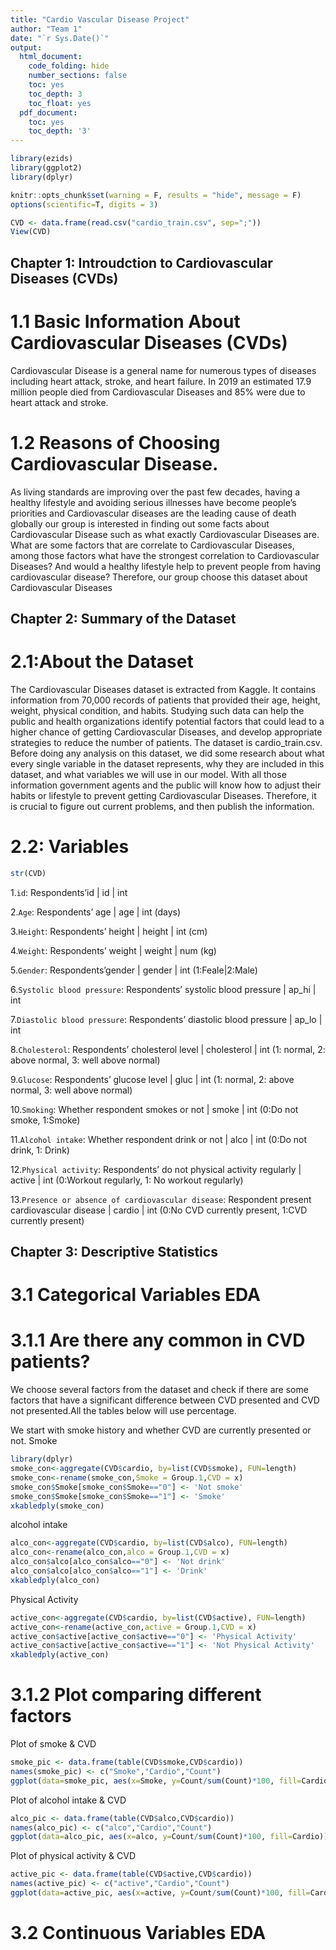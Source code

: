 ```yaml
---
title: "Cardio Vascular Disease Project"
author: "Team 1"
date: "`r Sys.Date()`"
output:
  html_document:
    code_folding: hide
    number_sections: false
    toc: yes
    toc_depth: 3
    toc_float: yes
  pdf_document:
    toc: yes
    toc_depth: '3'
---
```


```r
library(ezids)
library(ggplot2)
library(dplyr)
```

```r
knitr::opts_chunk$set(warning = F, results = "hide", message = F)
options(scientific=T, digits = 3) 
```

```r
CVD <- data.frame(read.csv("cardio_train.csv", sep=";"))
View(CVD)
```


## Chapter 1: Introudction to Cardiovascular Diseases (CVDs)

# 1.1 Basic Information About Cardiovascular Diseases (CVDs)

Cardiovascular Disease is a general name for numerous types of diseases including heart attack, stroke, and heart failure. In 2019 an estimated 17.9 million people died from Cardiovascular Diseases and 85% were due to heart attack and stroke.

# 1.2 Reasons of Choosing Cardiovascular Disease.
As living standards are improving over the past few decades, having a healthy lifestyle and avoiding serious illnesses have become people’s priorities and Cardiovascular diseases are the leading cause of death globally our group is interested in finding out some facts about Cardiovascular Disease such as what exactly Cardiovascular Diseases are. What are some factors that are correlate to Cardiovascular Diseases, among those factors what have the strongest correlation to Cardiovascular Diseases? And would a healthy lifestyle help to prevent people from having cardiovascular disease? Therefore, our group choose this dataset about Cardiovascular Diseases

## Chapter 2: Summary of the Dataset

# 2.1:About the Dataset
The Cardiovascular Diseases dataset is extracted from Kaggle. It contains information from 70,000 records of patients that provided their age, height, weight, physical condition, and habits. Studying such data can help the public and health organizations identify potential factors that could lead to a higher chance of getting Cardiovascular Diseases, and develop appropriate strategies to reduce the number of patients.
The dataset is cardio_train.csv. Before doing any analysis on this dataset, we did some research about what every single variable in the dataset represents, why they are included in this dataset, and what variables we will use in our model. With all those information government agents and the public will know how to adjust their habits or lifestyle to prevent getting Cardiovascular Diseases. Therefore, it is crucial to figure out current problems, and then publish the information.

# 2.2: Variables
```r
str(CVD)
```

1.`id`: Respondents'id | id | int

2.`Age`: Respondents' age | age | int (days)

3.`Height`: Respondents' height | height | int (cm)

4.`Weight`: Respondents' weight | weight | num (kg)

5.`Gender`: Respondents'gender | gender  | int (1:Feale|2:Male)

6.`Systolic blood pressure`: Respondents' systolic blood pressure | ap_hi | int 

7.`Diastolic blood pressure`: Respondents' diastolic blood pressure | ap_lo | int

8.`Cholesterol`: Respondents' cholesterol level | cholesterol | int (1: normal, 2: above normal, 3: well above normal)

9.`Glucose`: Respondents' glucose level | gluc | int (1: normal, 2: above normal, 3: well above normal)

10.`Smoking`: Whether respondent smokes or not | smoke | int (0:Do not smoke, 1:Smoke) 

11.`Alcohol intake`: Whether respondent drink or not | alco | int (0:Do not drink, 1: Drink)

12.`Physical activity`: Respondents' do not physical activity regularly | active | int (0:Workout regularly, 1: No workout regularly)

13.`Presence or absence of cardiovascular disease`: Respondent present cardiovascular disease | cardio | int (0:No CVD currently present, 1:CVD currently present)

## Chapter 3: Descriptive Statistics

# 3.1 Categorical Variables EDA
# 3.1.1 Are there any common in CVD patients?
We choose several factors from the dataset and check if there are some factors that have a significant difference between CVD presented and CVD not presented.All the tables below will use percentage. 

We start with smoke history and whether CVD are currently presented or not.
Smoke
```r
library(dplyr)
smoke_con<-aggregate(CVD$cardio, by=list(CVD$smoke), FUN=length)
smoke_con<-rename(smoke_con,Smoke = Group.1,CVD = x)
smoke_con$Smoke[smoke_con$Smoke=="0"] <- 'Not smoke'
smoke_con$Smoke[smoke_con$Smoke=="1"] <- 'Smoke'
xkabledply(smoke_con)
```

alcohol intake 
```r
alco_con<-aggregate(CVD$cardio, by=list(CVD$alco), FUN=length)
alco_con<-rename(alco_con,alco = Group.1,CVD = x)
alco_con$alco[alco_con$alco=="0"] <- 'Not drink'
alco_con$alco[alco_con$alco=="1"] <- 'Drink'
xkabledply(alco_con)
```

Physical Activity
```r
active_con<-aggregate(CVD$cardio, by=list(CVD$active), FUN=length)
active_con<-rename(active_con,active = Group.1,CVD = x)
active_con$active[active_con$active=="0"] <- 'Physical Activity'
active_con$active[active_con$active=="1"] <- 'Not Physical Activity'
xkabledply(active_con)
```

# 3.1.2 Plot comparing different factors

Plot of smoke & CVD
```r
smoke_pic <- data.frame(table(CVD$smoke,CVD$cardio))
names(smoke_pic) <- c("Smoke","Cardio","Count")
ggplot(data=smoke_pic, aes(x=Smoke, y=Count/sum(Count)*100, fill=Cardio)) + geom_bar(stat="identity")+scale_x_discrete(labels=c("0" = "Not smoke", "1" = "Smoke"))+scale_fill_discrete(labels=c("0" = "No cvd presented", "1" = "CVD presented"))+ggtitle("Percentage of Smoke history and present of CVDs") + ylab("Percentage")
```

Plot of alcohol intake & CVD
```r
alco_pic <- data.frame(table(CVD$alco,CVD$cardio))
names(alco_pic) <- c("alco","Cardio","Count")
ggplot(data=alco_pic, aes(x=alco, y=Count/sum(Count)*100, fill=Cardio)) + geom_bar(stat="identity")+scale_x_discrete(labels=c("0" = "Not Drink", "1" = "Drink"))+scale_fill_discrete(labels=c("0" = "No cvd presented", "1" = "CVD presented"))+ggtitle("Percentage of alcohol intake and present of CVDs") + ylab("Percentage")
```

Plot of physical activity & CVD
```r
active_pic <- data.frame(table(CVD$active,CVD$cardio))
names(active_pic) <- c("active","Cardio","Count")
ggplot(data=active_pic, aes(x=active, y=Count/sum(Count)*100, fill=Cardio)) + geom_bar(stat="identity")+scale_x_discrete(labels=c("0" = "Workout regularly", "1" = "Not workout regularly"))+scale_fill_discrete(labels=c("0" = "No cvd presented", "1" = "CVD presented"))+ggtitle("Percentage of workout and present of CVDs") + ylab("Percentage")
```


# 3.2 Continuous Variables EDA

